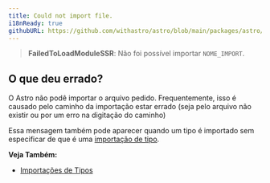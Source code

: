 ```yaml
---
title: Could not import file.
i18nReady: true
githubURL: https://github.com/withastro/astro/blob/main/packages/astro/src/core/errors/errors-data.ts
---
```


> **FailedToLoadModuleSSR**: Não foi possível importar `NOME_IMPORT`.

## O que deu errado?

O Astro não podê importar o arquivo pedido. Frequentemente, isso é causado pelo caminho da importação estar errado (seja pelo arquivo não existir ou por um erro na digitação do caminho)

Essa mensagem também pode aparecer quando um tipo é importado sem especificar de que é uma [importação de tipo](/pt-br/guides/typescript/#importações-de-tipos).

**Veja Também:**
-  [Importações de Tipos](/pt-br/guides/typescript/#importações-de-tipos)
